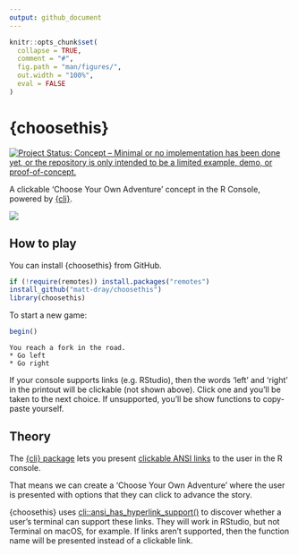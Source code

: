 ```yaml
---
output: github_document
---
```


<!-- README.md is generated from README.Rmd. Please edit that file -->

```r
knitr::opts_chunk$set(
  collapse = TRUE,
  comment = "#",
  fig.path = "man/figures/",
  out.width = "100%",
  eval = FALSE
)
```

# {choosethis}

<!-- badges: start -->
[![Project Status: Concept – Minimal or no implementation has been done yet, or the repository is only intended to be a limited example, demo, or proof-of-concept.](https://www.repostatus.org/badges/latest/concept.svg)](https://www.repostatus.org/#concept)
<!-- badges: end -->

A clickable 'Choose Your Own Adventure' concept in the R Console, powered by [{cli}](https://cran.r-project.org/package=cli).

<img src='man/figures/demo.gif' fig-alt="A gif of the R console. The function 'begin' is run from the 'choosethis' package, which pprints the message 'you reach a fork in the road'. Two clickable options are presented: go left or go right. The user clicks 'go right' and this automatically runs the 'right' function and outputs the text 'you died'.">

## How to play

You can install {choosethis} from GitHub.

```r
if (!require(remotes)) install.packages("remotes")
install_github("matt-dray/choosethis")
library(choosethis)
```

To start a new game:

```r
begin()
```
```
You reach a fork in the road.
* Go left
* Go right
```

If your console supports links (e.g. RStudio), then the words 'left' and 'right' in the printout will be clickable (not shown above). Click one and you'll be taken to the next choice. If unsupported, you'll be show functions to copy-paste yourself.

## Theory

The [{cli} package](https://cran.r-project.org/package=cli) lets you present [clickable ANSI links](https://cli.r-lib.org/reference/links.html) to the user in the R console.

That means we can create a 'Choose Your Own Adventure' where the user is presented with options that they can click to advance the story.

{choosethis} uses [cli::ansi_has_hyperlink_support()](https://cli.r-lib.org/reference/style_hyperlink.html) to discover whether a user's terminal can support these links. They will work in RStudio, but not Terminal on macOS, for example. If links aren't supported, then the function name will be presented instead of a clickable link.
